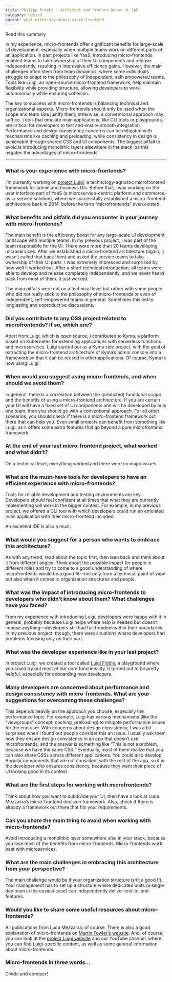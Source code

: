 ```yaml
---
title: Philipp Pracht - Architect and Product Owner at SAP
category: nested
parent: what-other-say-about-micro-frontend
---
```


<div className="bg-blue-600 border-blue-950 border-r-4 border-b-4 px-4 py-2">Read this summary</div>

In my experience, micro-frontends offer significant benefits for large-scale UI development, especially when multiple teams work on different parts of an application. In past projects like YaaS, introducing micro-frontends enabled teams to take ownership of their UI components and release independently, resulting in impressive efficiency gains. However, the main challenges often stem from team dynamics, where some individuals struggle to adapt to the philosophy of independent, self-empowered teams. Tools like Luigi, an open-source micro-frontend framework, help maintain flexibility while providing structure, allowing developers to work autonomously while ensuring cohesion.

The key to success with micro-frontends is balancing technical and organizational aspects. Micro-frontends should only be used when the scope and team size justify them; otherwise, a conventional approach may suffice. Tools that emulate main applications, like CLI tools or playgrounds, are critical for developers to test and ensure smooth integration. Performance and design consistency concerns can be mitigated with mechanisms like caching and preloading, while consistency in design is achievable through shared CSS and UI components. The biggest pitfall to avoid is introducing monolithic layers elsewhere in the stack, as this negates the advantages of micro-frontends.

<hr />

<h3>What is your experience with micro-frontends?</h3>

I’m currently working on [project Luigi](https://luigi-project.io/), a technology-agnostic microfrontend framework for admin and business UIs. Before that, I was working
on the user interface part of YaaS (a microservice-centric platform and
commerce-as-a-service solution), where we successfully established a
micro-frontend architecture back in 2014, before the term “microfrontends” even existed.

<h3>
  What benefits and pitfalls did you encounter in your journey with
  micro-frontends?
</h3>

The main benefit is the efficiency boost for any large-scale UI development
landscape with multiple teams. In my previous project, I was part of the
team responsible for the UI. There were more than 20 teams developing
microservices. After we established a micro-frontend architecture (again, it
wasn’t called that back then) and asked the service teams to take ownership
of their UI parts, I was extremely impressed and surprised by how well it
worked out. After a short technical introduction, all teams were able to
develop and release completely independently, and we never heard back
from most of them. It just worked.

The main pitfalls were not on a technical level but rather with some people
who did not really stick to the philosophy of micro-frontends or even of
independent, self-empowered teams in general. Sometimes this led to longlasting and unproductive discussions.

<h3>
  Did you contribute to any OSS project related to microfrontends? If so, which
  one?
</h3>

Apart from Luigi, which is open source, I contributed to Kyma, a platform
based on Kubernetes for extending applications with serverless functions
and microservices. Luigi started out as a Kyma side project, with the goal of
extracting the micro-frontend architecture of Kyma’s admin console into a
framework so that it can be reused in other applications. Of course, Kyma is
now using Luigi.

<h3>
  When would you suggest using micro-frontends, and when should we avoid them?
</h3>

In general, there is a correlation between the (predicted) functional scope
and the benefits of using a micro-frontend architecture. If you are certain
your UI will have a fixed set of UI components and will be developed by
only one team, then you should go with a conventional approach. For all
other scenarios, you should check if there is a micro-frontend framework
out there that can help you. Even small projects can benefit from something
like Luigi, as it offers some extra features that go beyond a pure microfrontend framework.

<h3>
  At the end of your last micro-frontend project, what worked and what didn’t?
</h3>

On a technical level, everything worked and there were no major issues.

<h3>
  What are the must-have tools for developers to have an efficient experience
  with micro-frontends?
</h3>

Tools for reliable development and testing environments are key.
Developers should feel confident at all times that what they are currently
implementing will work in the bigger context. For example, in my previous
project, we offered a CLI tool with which developers could run an emulated
main application with their micro-frontend included.

An excellent IDE is also a must.

<h3>
  What would you suggest for a person who wants to embrace this architecture?
</h3>

As with any trend, read about the topic first, then lean back and think about
it from different angles. Think about the possible impact for people in
different roles and try to come to a good understanding of where microfrontends would be a good fit—not only from a technical point of view but
also when it comes to organization structures and people.

<h3>
  What was the impact of introducing micro-frontends to developers who didn’t
  know about them? What challenges have you faced?
</h3>

From my experience with introducing Luigi, developers were happy with it
in general, probably because Luigi helps where help is needed but doesn’t
impose anything—developers still had full freedom within their boundaries.
In my previous project, though, there were situations where developers had
problems focusing only on their part.

<h3>What was the developer experience like in your last project?</h3>

In project Luigi, we created a tool called [Luigi Fiddle](https://fiddle.luigi-project.io/), a playground where
you could try out most of our core functionality. It turned out to be pretty
helpful, especially for onboarding new developers.

<h3>
  Many developers are concerned about performance and design consistency with
  micro-frontends. What are your suggestions for overcoming these challenges?
</h3>

This depends heavily on the approach you choose, especially the
performance topic. For example, Luigi has various mechanisms (like the
“viewgroups” concept, caching, preloading) to mitigate performance issues
for the end user. With concerns about design consistency, I was a bit
surprised when I found out people consider this an issue. I usually ask them
how they ensure design consistency in an app that doesn’t use microfrontends, and the answer is something like “This is not a problem, because
we have the same CSS.” Eventually, most of them realize that you can also
share CSSs across different applications. You could also develop Angular
components that are not consistent with the rest of the app, so it is the
developer who ensures consistency, because they want their piece of UI
looking good in its context.

<h3>What are the first steps for working with microfrontends?</h3>

Think about how you want to subdivide your UI, then have a look at Luca
Mezzalira’s micro-frontend decision framework. Also, check if there is
already a framework out there that fits your requirements.

<h3>
  Can you share the main thing to avoid when working with micro-frontends?
</h3>

Avoid introducing a monolithic layer somewhere else in your stack, because
you lose most of the benefits from micro-frontends. Micro-frontends work
best with microservices.

<h3>
  What are the main challenges in embracing this architecture from your
  perspective?
</h3>

The main challenge would be if your organization structure isn’t a good fit.
Your management has to set up a structure where dedicated units (a single
dev team in the easiest case) can independently deliver end-to-end features.

<h3>Would you like to share some useful resources about micro-frontends?</h3>

All publications from Luca Mezzalira, of course. There is also a good
explanation of micro-frontends on [Martin Fowler’s website](https://martinfowler.com/). And, of course,
you can look at the [project Luigi website](https://luigi-project.io/) and our YouTube channel, where
you can find Luigi-specific content, as well as some general information
about micro-frontends.

<h3>Micro-frontends in three words...</h3>

Divide and conquer!

